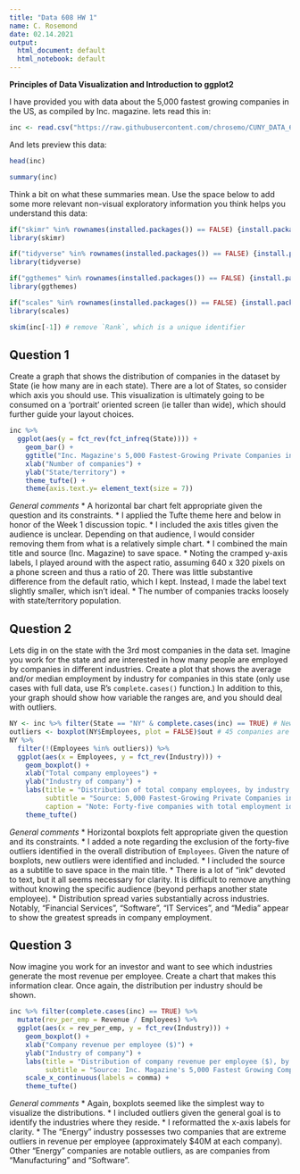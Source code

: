 ```yaml
---
title: "Data 608 HW 1"
name: C. Rosemond
date: 02.14.2021
output:
  html_document: default
  html_notebook: default
---
```


**Principles of Data Visualization and Introduction to ggplot2**

I have provided you with data about the 5,000 fastest growing companies in the US, as compiled by Inc. magazine. lets read this in:

```r
inc <- read.csv("https://raw.githubusercontent.com/chrosemo/CUNY_DATA_608/master/module1/Data/inc5000_data.csv", header= TRUE)
```

And lets preview this data:

```r
head(inc)
```
```r
summary(inc)
```

Think a bit on what these summaries mean. Use the space below to add some more relevant non-visual exploratory information you think helps you understand this data:

```r
if("skimr" %in% rownames(installed.packages()) == FALSE) {install.packages("skimr")}
library(skimr)

if("tidyverse" %in% rownames(installed.packages()) == FALSE) {install.packages("tidyverse")}
library(tidyverse)

if("ggthemes" %in% rownames(installed.packages()) == FALSE) {install.packages("ggthemes")}
library(ggthemes)

if("scales" %in% rownames(installed.packages()) == FALSE) {install.packages("scales")}
library(scales)
```

```r
skim(inc[-1]) # remove `Rank`, which is a unique identifier
```

## Question 1

Create a graph that shows the distribution of companies in the dataset by State (ie how many are in each state). There are a lot of States, so consider which axis you should use. This visualization is ultimately going to be consumed on a 'portrait' oriented screen (ie taller than wide), which should further guide your layout choices.

```r
inc %>%
  ggplot(aes(y = fct_rev(fct_infreq(State)))) +
    geom_bar() +
    ggtitle("Inc. Magazine's 5,000 Fastest-Growing Private Companies in America, by state/territory") +
    xlab("Number of companies") +
    ylab("State/territory") +
    theme_tufte() +
    theme(axis.text.y= element_text(size = 7))
```

*General comments*
* A horizontal bar chart felt appropriate given the question and its constraints.
* I applied the Tufte theme here and below in honor of the Week 1 discussion topic.
* I included the axis titles given the audience is unclear. Depending on that audience, I would consider removing them from what is a relatively simple chart.
* I combined the main title and source (Inc. Magazine) to save space.
* Noting the cramped y-axis labels, I played around with the aspect ratio, assuming 640 x 320 pixels on a phone screen and thus a ratio of 20. There was little substantive difference from the default ratio, which I kept. Instead, I made the label text slightly smaller, which isn't ideal.
* The number of companies tracks loosely with state/territory population.

## Question 2

Lets dig in on the state with the 3rd most companies in the data set. Imagine you work for the state and are interested in how many people are employed by companies in different industries. Create a plot that shows the average and/or median employment by industry for companies in this state (only use cases with full data, use R's `complete.cases()` function.) In addition to this, your graph should show how variable the ranges are, and you should deal with outliers.

```r
NY <- inc %>% filter(State == "NY" & complete.cases(inc) == TRUE) # New York based upon initial visualization
outliers <- boxplot(NY$Employees, plot = FALSE)$out # 45 companies are identifies as outliers of the total data set's distribution of number of employees.
NY %>%
  filter(!(Employees %in% outliers)) %>%
  ggplot(aes(x = Employees, y = fct_rev(Industry))) + 
    geom_boxplot() +
    xlab("Total company employees") +
    ylab("Industry of company") +
    labs(title = "Distribution of total company employees, by industry, in New York",
         subtitle = "Source: 5,000 Fastest-Growing Private Companies in America, Inc. Magazine",
         caption = "Note: Forty-five companies with total employment identified as outliers in the overall distribution are excluded.") +
    theme_tufte()
```

*General comments*
* Horizontal boxplots felt appropriate given the question and its constraints.
* I added a note regarding the exclusion of the forty-five outliers identified in the overall distribution of `Employees`. Given the nature of boxplots, new outliers were identified and included.
* I included the source as a subtitle to save space in the main title.
* There is a lot of "ink" devoted to text, but it all seems necessary for clarity. It is difficult to remove anything without knowing the specific audience (beyond perhaps another state employee).
* Distribution spread varies substantially across industries. Notably, "Financial Services", "Software", "IT Services", and "Media" appear to show the greatest spreads in company employment.

## Question 3

Now imagine you work for an investor and want to see which industries generate the most revenue per employee. Create a chart that makes this information clear. Once again, the distribution per industry should be shown.

```r
inc %>% filter(complete.cases(inc) == TRUE) %>%
  mutate(rev_per_emp = Revenue / Employees) %>%
  ggplot(aes(x = rev_per_emp, y = fct_rev(Industry))) + 
    geom_boxplot() +
    xlab("Company revenue per employee ($)") +
    ylab("Industry of company") +
    labs(title = "Distribution of company revenue per employee ($), by industry",
         subtitle = "Source: Inc. Magazine's 5,000 Fastest Growing Companies in the USA") +
    scale_x_continuous(labels = comma) +
    theme_tufte()
```

*General comments*
* Again, boxplots seemed like the simplest way to visualize the distributions.
* I included outliers given the general goal is to identify the industries where they reside.
* I reformatted the x-axis labels for clarity.
* The "Energy" industry possesses two companies that are extreme outliers in revenue per employee (approximately $40M at each company). Other "Energy" companies are notable outliers, as are companies from "Manufacturing" and "Software".

